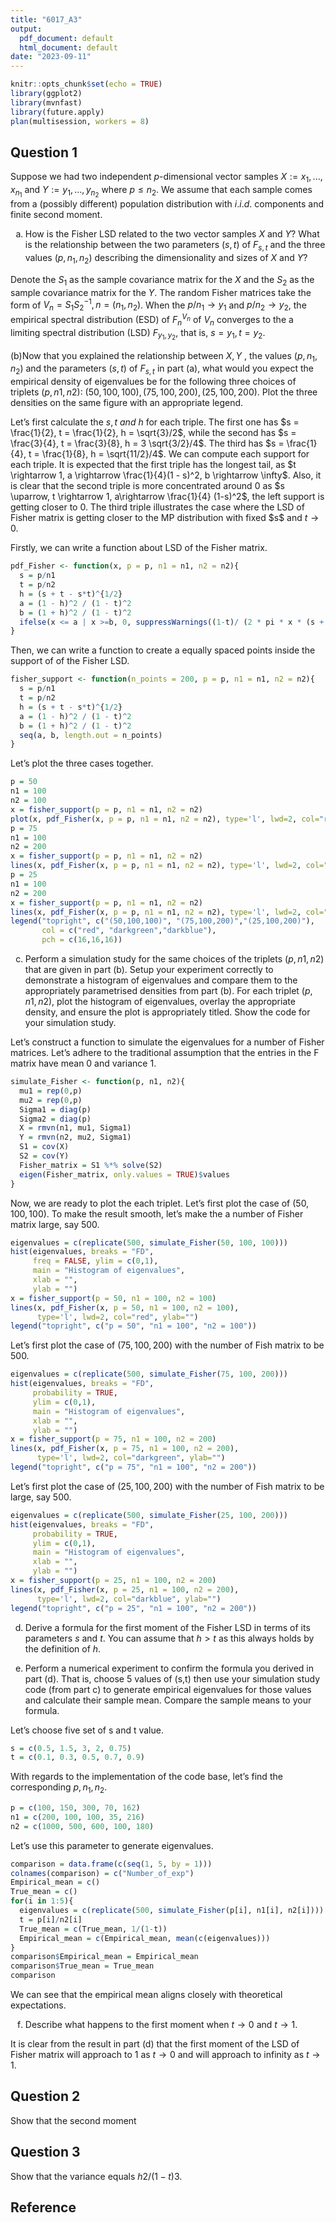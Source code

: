 ```yaml
---
title: "6017_A3"
output:
  pdf_document: default
  html_document: default
date: "2023-09-11"
---
```


```r
knitr::opts_chunk$set(echo = TRUE)
library(ggplot2)
library(mvnfast)
library(future.apply)
plan(multisession, workers = 8)
```

## Question 1

Suppose we had two independent $p$-dimensional vector samples $X := {x_1,...,x_{n_1}}$ and $Y := {y_1,...,y_{n_2}}$ where $p \leq n_2$. We assume that each sample comes from a (possibly different) population distribution with $i.i.d.$ components and finite second moment.

(a) How is the Fisher LSD related to the two vector samples $X$ and $Y$? What is the relationship between the two parameters $(s,t)$ of $F_{s,t}$ and the three values $(p,n_1,n_2)$ describing the dimensionality and sizes of $X$ and $Y$?

Denote the $S_1$ as the sample covariance matrix for the $X$ and the $S_2$ as the sample covariance matrix for the $Y$. The random Fisher matrices take the form of $V_n = S_1 S_2^{-1}, n = (n_1,n_2)$. When the $p/n_1 \rightarrow y_1$ and $p/n_2 \rightarrow y_2$, the empirical spectral distribution (ESD) of $F_n^{V_n}$ of $V_n$ converges to the a limiting spectral distribution (LSD) $F_{y_1, y_2}$, that is, $s = y_1, t = y_2$.

(b)Now that you explained the relationship between $X, Y$ , the values $(p, n_1, n_2)$ and the parameters $(s,t)$ of $F_{s,t}$ in part (a), what would you expect the empirical density of eigenvalues be for the following three choices of triplets $(p, n1, n2)$: $(50, 100, 100), (75, 100, 200), (25, 100, 200)$. Plot the three densities on the same figure with an appropriate legend.

Let's first calculate the $s, t \ and \ h$ for each triple. The first one has $s = \frac{1}{2}, t = \frac{1}{2}, h = \sqrt{3}/2$, while the second has $s = \frac{3}{4}, t = \frac{3}{8}, h = 3 \sqrt{3/2}/4$. The third has $s = \frac{1}{4}, t = \frac{1}{8}, h = \sqrt{11/2}/4$. We can compute each support for each triple. It is expected that the first triple has the longest tail, as $t \rightarrow 1, a \rightarrow \frac{1}{4}(1 - s)^2, b \rightarrow \infty$. Also, it is clear that the second triple is more concentrated around 0 as $s \uparrow, t \rightarrow 1, a\rightarrow \frac{1}{4} (1-s)^2$, the left support is getting closer to 0. The third triple illustrates the case where the LSD of Fisher matrix is getting closer to the MP distribution with fixed \$s\$ and $t \rightarrow 0$.

Firstly, we can write a function about LSD of the Fisher matrix.

```r
pdf_Fisher <- function(x, p = p, n1 = n1, n2 = n2){
  s = p/n1
  t = p/n2
  h = (s + t - s*t)^{1/2}
  a = (1 - h)^2 / (1 - t)^2
  b = (1 + h)^2 / (1 - t)^2
  ifelse(x <= a | x >=b, 0, suppressWarnings((1-t)/ (2 * pi * x * (s + t*x)) *sqrt((b - x) * (x -a)), "x"))
}
```

Then, we can write a function to create a equally spaced points inside the support of of the Fisher LSD.

```r
fisher_support <- function(n_points = 200, p = p, n1 = n1, n2 = n2){
  s = p/n1
  t = p/n2
  h = (s + t - s*t)^{1/2}
  a = (1 - h)^2 / (1 - t)^2
  b = (1 + h)^2 / (1 - t)^2
  seq(a, b, length.out = n_points)
}
```

Let's plot the three cases together.

```r
p = 50
n1 = 100
n2 = 100
x = fisher_support(p = p, n1 = n1, n2 = n2)
plot(x, pdf_Fisher(x, p = p, n1 = n1, n2 = n2), type='l', lwd=2, col="red")
p = 75
n1 = 100
n2 = 200
x = fisher_support(p = p, n1 = n1, n2 = n2)
lines(x, pdf_Fisher(x, p = p, n1 = n1, n2 = n2), type='l', lwd=2, col="darkgreen", ylab="")
p = 25
n1 = 100
n2 = 200
x = fisher_support(p = p, n1 = n1, n2 = n2)
lines(x, pdf_Fisher(x, p = p, n1 = n1, n2 = n2), type='l', lwd=2, col="darkblue", ylab="")
legend("topright", c("(50,100,100)", "(75,100,200)","(25,100,200)"), 
       col = c("red", "darkgreen","darkblue"), 
       pch = c(16,16,16))
```

(c) Perform a simulation study for the same choices of the triplets $(p,n1,n2)$ that are given in part (b). Setup your experiment correctly to demonstrate a histogram of eigenvalues and compare them to the appropriately parametrised densities from part (b). For each triplet $(p,n1,n2)$, plot the histogram of eigenvalues, overlay the appropriate density, and ensure the plot is appropriately titled. Show the code for your simulation study.

Let's construct a function to simulate the eigenvalues for a number of Fisher matrices. Let's adhere to the traditional assumption that the entries in the F matrix have mean 0 and variance 1.

```r
simulate_Fisher <- function(p, n1, n2){
  mu1 = rep(0,p)
  mu2 = rep(0,p)
  Sigma1 = diag(p)
  Sigma2 = diag(p)
  X = rmvn(n1, mu1, Sigma1)
  Y = rmvn(n2, mu2, Sigma1)
  S1 = cov(X)
  S2 = cov(Y)
  Fisher_matrix = S1 %*% solve(S2)
  eigen(Fisher_matrix, only.values = TRUE)$values
}
```

Now, we are ready to plot the each triplet. Let's first plot the case of $(50, 100, 100)$. To make the result smooth, let's make the a number of Fisher matrix large, say 500.

```r
eigenvalues = c(replicate(500, simulate_Fisher(50, 100, 100)))
hist(eigenvalues, breaks = "FD",
     freq = FALSE, ylim = c(0,1), 
     main = "Histogram of eigenvalues", 
     xlab = "",
     ylab = "")
x = fisher_support(p = 50, n1 = 100, n2 = 100)
lines(x, pdf_Fisher(x, p = 50, n1 = 100, n2 = 100), 
      type='l', lwd=2, col="red", ylab="")
legend("topright", c("p = 50", "n1 = 100", "n2 = 100"))
```

Let's first plot the case of $(75, 100, 200)$ with the number of Fish matrix to be 500.

```r
eigenvalues = c(replicate(500, simulate_Fisher(75, 100, 200)))
hist(eigenvalues, breaks = "FD",
     probability = TRUE, 
     ylim = c(0,1), 
     main = "Histogram of eigenvalues", 
     xlab = "",
     ylab = "")
x = fisher_support(p = 75, n1 = 100, n2 = 200)
lines(x, pdf_Fisher(x, p = 75, n1 = 100, n2 = 200), 
      type='l', lwd=2, col="darkgreen", ylab="")
legend("topright", c("p = 75", "n1 = 100", "n2 = 200"))
```

Let's first plot the case of $(25, 100, 200)$ with the number of Fish matrix to be large, say 500.

```r
eigenvalues = c(replicate(500, simulate_Fisher(25, 100, 200)))
hist(eigenvalues, breaks = "FD",
     probability = TRUE, 
     ylim = c(0,1), 
     main = "Histogram of eigenvalues", 
     xlab = "",
     ylab = "")
x = fisher_support(p = 25, n1 = 100, n2 = 200)
lines(x, pdf_Fisher(x, p = 25, n1 = 100, n2 = 200), 
      type='l', lwd=2, col="darkblue", ylab="")
legend("topright", c("p = 25", "n1 = 100", "n2 = 200"))
```

(d) Derive a formula for the first moment of the Fisher LSD in terms of its parameters $s$ and $t$. You can assume that $h > t$ as this always holds by the definition of $h$.

(e) Perform a numerical experiment to confirm the formula you derived in part (d). That is, choose 5 values of (s,t) then use your simulation study code (from part c) to generate empirical eigenvalues for those values and calculate their sample mean. Compare the sample means to your formula.

Let's choose five set of s and t value. 

```r
s = c(0.5, 1.5, 3, 2, 0.75)
t = c(0.1, 0.3, 0.5, 0.7, 0.9)
```

With regards to the implementation of the code base, let's find the corresponding $p, n_1, n_2$.

```r
p = c(100, 150, 300, 70, 162)
n1 = c(200, 100, 100, 35, 216)
n2 = c(1000, 500, 600, 100, 180)
```

Let's use this parameter to generate eigenvalues.

```r
comparison = data.frame(c(seq(1, 5, by = 1)))
colnames(comparison) = c("Number_of_exp")
Empirical_mean = c()
True_mean = c()
for(i in 1:5){
  eigenvalues = c(replicate(500, simulate_Fisher(p[i], n1[i], n2[i])))
  t = p[i]/n2[i]
  True_mean = c(True_mean, 1/(1-t))
  Empirical_mean = c(Empirical_mean, mean(c(eigenvalues)))
}
comparison$Empirical_mean = Empirical_mean
comparison$True_mean = True_mean
comparison
```

We can see that the empirical mean aligns closely with theoretical expectations. 



(f) Describe what happens to the first moment when $t \rightarrow 0$ and $t \rightarrow 1$.

It is clear from the result in part (d) that the first moment of the LSD of Fisher matrix will approach to 1 as $t \rightarrow 0$ and will approach to infinity as $t \rightarrow 1$.


## Question 2

Show that the second moment

```{=tex}
\begin{align*}
1 = 2
\end{align*}
```

## Question 3

Show that the variance equals $h2/(1-t)3$.

## Reference
